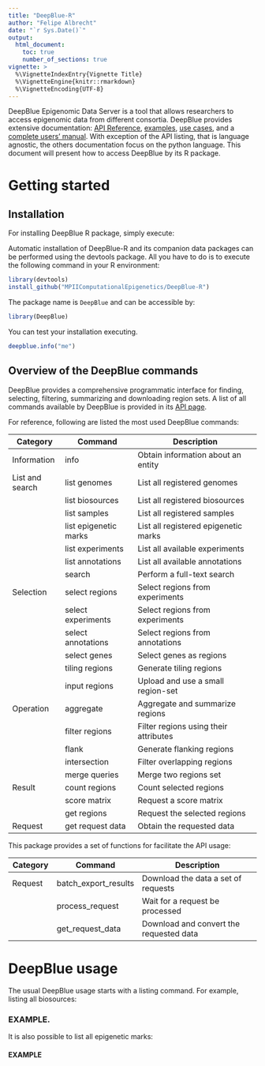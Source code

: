 ```yaml
---
title: "DeepBlue-R"
author: "Felipe Albrecht"
date: "`r Sys.Date()`"
output:
  html_document:
    toc: true
    number_of_sections: true
vignette: >
  %\VignetteIndexEntry{Vignette Title}
  %\VignetteEngine{knitr::rmarkdown}
  %\VignetteEncoding{UTF-8}
---
```


DeepBlue Epigenomic Data Server is a tool that allows researchers to access epigenomic data from different consortia.
DeepBlue provides extensive documentation: [API Reference](http://deepblue.mpi-inf.mpg.de/api.php), [examples](http://deepblue.mpi-inf.mpg.de/examples.php), [use cases](http://deepblue.mpi-inf.mpg.de/use_cases.php), and a [complete users' manual](http://deepblue.mpi-inf.mpg.de/manual). With exception of the API listing, that is language agnostic, the others documentation focus on the python language. This document will present how to access DeepBlue by its R package.

# Getting started
## Installation
For installing DeepBlue R package, simply execute:

Automatic installation of DeepBlue-R and its companion data packages can be performed using the devtools package. All you have to do is to execute the
following command in your R environment:

```r
library(devtools)
install_github("MPIIComputationalEpigenetics/DeepBlue-R")
```

The package name is ```DeepBlue``` and can be accessible by:
```r
library(DeepBlue)
```

You can test your installation executing.
```r
deepblue.info("me")
```

## Overview of the DeepBlue commands

DeepBlue provides a comprehensive programmatic interface for finding, selecting, filtering, summarizing and downloading region sets.
A list of all commands available by DeepBlue is provided in its [API page](http://deepblue.mpi-inf.mpg.de/api.php).

For reference, following are listed the most used DeepBlue commands:

| Category        | Command               | Description                           |
|-----------------|-----------------------|---------------------------------------|
| Information     | info                  | Obtain information about an entity    |
| List and search | list genomes          | List all registered genomes           |
|                 | list biosources       | List all registered biosources        |
|                 | list samples          | List all registered samples           |
|                 | list epigenetic marks | List all registered epigenetic marks  |
|                 | list experiments      | List all available experiments        |
|                 | list annotations      | List all available annotations        |
|                 | search                | Perform a full-text search            |
| Selection       | select regions        | Select regions from experiments       |
|                 | select experiments    | Select regions from experiments       |
|                 | select annotations    | Select regions from annotations       |
|                 | select genes          | Select genes as regions               |
|                 | tiling regions        | Generate tiling regions               |
|                 | input regions         | Upload and use a small region-set     |
| Operation       | aggregate             | Aggregate and summarize regions       |
|                 | filter regions        | Filter regions using their attributes |
|                 | flank                 | Generate flanking regions             |
|                 | intersection          | Filter overlapping regions            |
|                 | merge queries         | Merge two regions set                 |
| Result          | count regions         | Count selected regions                |
|                 | score matrix          | Request a score matrix                |
|                 | get regions           | Request the selected regions          |
| Request         | get request data      | Obtain the requested data             |


This package provides a set of functions for facilitate the API usage:

| Category        | Command               | Description                                       |
|-----------------|-----------------------|---------------------------------------------------|
| Request         | batch_export_results  | Download the data a set of requests               |
|                 | process_request       | Wait for a request be processed                   |
|                 | get_request_data      | Download and convert the requested data           |



# DeepBlue usage

The usual DeepBlue usage starts with a listing command. For example, listing all biosources:

### EXAMPLE.

It is also possible to list all epigenetic marks:

#### EXAMPLE